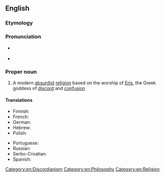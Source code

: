 ==English==
{{wikipedia}}

===Etymology===
{{suffix|discord|ian|lang=en}} {{suffix||ism|lang=en}}

===Pronunciation===
* {{a|UK}} {{IPA|/dɪsˈkɔː.di.ən.ɪzm̩/|lang=en}}
* {{a|US}} {{IPA|/dɪsˈkɔɹdi.ənɪzəm/|lang=en}}

===Proper noun===
{{en-proper noun}}

# A modern [[absurdist]] [[religion]] based on the worship of [[Eris]], the Greek goddess of [[discord]] and [[confusion]]

====Translations====
{{trans-top|parodic religion based on the worship of Eris}}
* Finnish: {{t|fi|diskordianismi}}
* French: {{t+|fr|discordianisme|m}}
* German: {{t|de|Diskordianismus|m}}
* Hebrew: {{t|he|דיסקורדיאניזם}}
* Polish: {{t|pl|dyskordianizm|m}}
{{trans-mid}}
* Portuguese: {{t|pt|discordianismo|m}}
* Russian: {{t|ru|дискордианизм|m}}
* Serbo-Croatian: {{t|sh|diskordijanizam|m}}
* Spanish: {{t|es|discordianismo|m}}
{{trans-bottom}}

[[Category:en:Discordianism]]
[[Category:en:Philosophy]]
[[Category:en:Religion]]